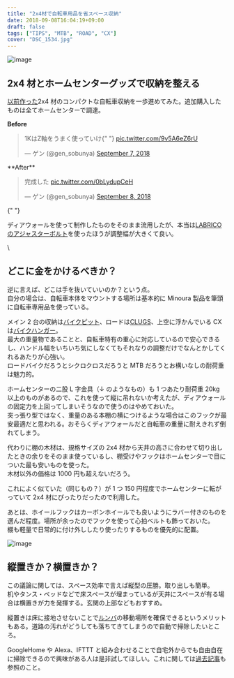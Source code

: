 ---
title: "2x4材で自転車用品を省スペース収納"
date: 2018-09-08T16:04:19+09:00
draft: false
tags: ["TIPS", "MTB", "ROAD", "CX"]
cover: "DSC_1534.jpg"
---

![image](./DSC_1534.jpg)

## 2x4 材とホームセンターグッズで収納を整える

[以前作った](/post/2015/12/bikestorage/)2x4 材のコンパクトな自転車収納を一歩進めてみた。追加購入したものは全てホームセンターで調達。

**Before**

<blockquote class="twitter-tweet">
  <p lang="ja" dir="ltr">
    1KはZ軸をうまく使っていけ{" "}
    <a href="https://t.co/9v5A6eZ6rU">pic.twitter.com/9v5A6eZ6rU</a>
  </p>
  &mdash; ゲン (@gen_sobunya) <a href="https://twitter.com/gen_sobunya/status/1038053972559376385?ref_src=twsrc%5Etfw">September 7, 2018</a>
</blockquote>
**After**

<blockquote class="twitter-tweet">
  <p lang="ja" dir="ltr">
    完成した <a href="https://t.co/0bLydupCeH">pic.twitter.com/0bLydupCeH</a>
  </p>
  &mdash; ゲン (@gen_sobunya) <a href="https://twitter.com/gen_sobunya/status/1038314568794034176?ref_src=twsrc%5Etfw">September 8, 2018</a>
</blockquote>{" "}

ディアウォールを使って制作したものをそのまま流用したが、本当は[LABRICO のアジャスターボルト](https://amzn.to/2Cz3yWz)を使ったほうが調整幅が大きくて良い。

<LinkBox
  isAmazonLink
  url="http://www.amazon.co.jp/exec/obidos/ASIN/B01HTRVZ0A/gensobunya-22/ref=nosim/"
/>

\

## どこに金をかけるべきか？

逆に言えば、どこは手を抜いていいのか？という点。  
自分の場合は、自転車本体をマウントする場所は基本的に Minoura 製品を筆頭に自転車専用品を使っている。

メイン 2 台の収納は[バイクピット](https://amzn.to/2CzJO51)、ロードは[CLUGS](https://amzn.to/2CzJO51)、上空に浮かんでいる CX は[バイクハンガー](https://amzn.to/2wYF438)。  
最大の重量物であることと、自転車特有の重心に対応しているので安心できるし、ハンドル幅をいちいち気にしなくてもそれなりの調整だけでなんとかしてくれるあたりが心強い。  
ロードバイクだろうとシクロクロスだろうと MTB だろうとお構いなしの耐荷重は魅力的。

ホームセンターの二股 L 字金具（↓ のようなもの）も 1 つあたり耐荷重 20kg 以上のものがあるので、これを使って縦に吊れないか考えたが、ディアウォールの固定力を上回ってしまいそうなので使うのはやめておいた。  
突っ張り型ではなく、重量のある本棚の横につけるような場合はこのフックが最安最適だと思われる。おそらくディアウォールだと自転車の重量に耐えきれず倒れてしまう。

<LinkBox
  isAmazonLink
  url="http://www.amazon.co.jp/exec/obidos/ASIN/B01LXY81HG/gensobunya-22/ref=nosim/"
/>

代わりに棚の木材は、規格サイズの 2x4 材から天井の高さに合わせて切り出したときの余りをそのまま使っているし、棚受けやフックはホームセンターで目についた最も安いものを使った。  
木材以外の価格は 1000 円も超えないだろう。

これによく似ていた（同じもの？）が 1 つ 150 円程度でホームセンターに転がっていて 2x4 材にぴったりだったので利用した。

<LinkBox
  isAmazonLink
  url="http://www.amazon.co.jp/exec/obidos/ASIN/B00TP4S874/gensobunya-22/ref=nosim/"
/>

あとは、ホイールフックはカーボンホイールでも良いようにラバー付きのものを選んだ程度。場所が余ったのでフックを使って心拍ベルトも飾っておいた。  
棚も軽量で日常的に付け外ししたり使ったりするものを優先的に配置。

![image](./DSC_1537.jpg)

## 縦置きか？横置きか？

この議論に関しては、スペース効率で言えば縦型の圧勝。取り出しも簡単。  
机やタンス・ベッドなどで床スペースが埋まっているが天井にスペースが有る場合は横置きが力を発揮する。玄関の上部などもおすすめ。

縦置きは床に接地させないことで[ルンバ](https://amzn.to/2NZtVWT)の移動場所を確保できるというメリットもある。道路の汚れがどうしても落ちてきてしまうので自動で掃除したいところ。

GoogleHome や Alexa、IFTTT と組み合わせることで自宅外からでも自由自在に掃除できるので興味がある人は是非試してほしい。これに関しては[過去記事](/post/2017/12/googlehomewithzwift/)も参照のこと。

<LinkBox
  isAmazonLink
  url="http://www.amazon.co.jp/exec/obidos/ASIN/B079P94M3J/gensobunya-22/ref=nosim/"
/>
